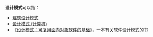 {{NoteTA
|G1 = IT
}}
'''设计模式'''可以指：
*[[建筑设计模式|建筑设计模式]]
*[[设计模式_(计算机)|设计模式 (计算机)]]
*《[[设计模式：可复用面向对象软件的基础|设计模式：可复用面向对象软件的基础]]》，一本有关软件设计模式的书

{{Disambiguation|cat=四字消歧义}}